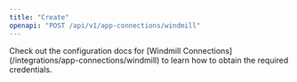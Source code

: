 ```yaml
---
title: "Create"
openapi: "POST /api/v1/app-connections/windmill"
---
```


<Note>
    Check out the configuration docs for [Windmill Connections](/integrations/app-connections/windmill) to learn how to obtain
    the required credentials.
</Note>